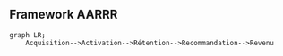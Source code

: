 ## Framework AARRR

```mermaid
graph LR;
    Acquisition-->Activation-->Rétention-->Recommandation-->Revenu
```
